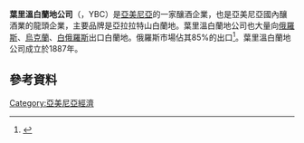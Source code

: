 '''葉里溫白蘭地公司'''（{{Lang-hy|Երևանի Կոնյակի Գործարան}}，YBC）是[[亞美尼亞|亞美尼亞]]的一家釀酒企業，也是亞美尼亞國內釀酒業的龍頭企業，主要品牌是亞拉拉特山白蘭地。葉里溫白蘭地公司也大量向[[俄羅斯|俄羅斯]]、[[烏克蘭|烏克蘭]]、[[白俄羅斯|白俄羅斯]]出口白蘭地。俄羅斯市場佔其85%的出口<ref name="multiple">{{Cite web |url=http://news.bbc.co.uk/1/hi/business/3777007.stm |title=BBC: Spirited return for Armenian brandy, 8 June, 2004 |access-date=2015-12-17 |archive-date=2007-03-13 |archive-url=https://web.archive.org/web/20070313182321/http://news.bbc.co.uk/1/hi/business/3777007.stm |dead-url=no }}</ref>。葉里溫白蘭地公司成立於1887年。
==參考資料==
{{reflist}}
{{coord|40|10|36.02|N|44|29|49.83|E|type:landmark_region:AM|display=title}}
[[Category:亞美尼亞經濟|Category:亞美尼亞經濟]]